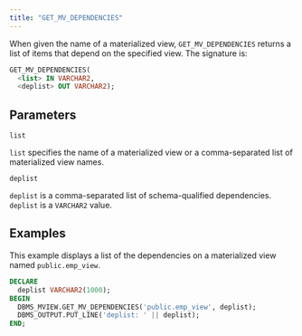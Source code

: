 ```yaml
---
title: "GET_MV_DEPENDENCIES"
---
```


When given the name of a materialized view, `GET_MV_DEPENDENCIES` returns a list of items that depend on the specified view. The signature is:

```sql
GET_MV_DEPENDENCIES(
  <list> IN VARCHAR2,
  <deplist> OUT VARCHAR2);
```

## Parameters

`list`

 `list` specifies the name of a materialized view or a comma-separated list of materialized view names.

`deplist`

 `deplist` is a comma-separated list of schema-qualified dependencies. `deplist` is a `VARCHAR2` value.

## Examples

This example displays a list of the dependencies on a materialized view named `public.emp_view`.

```sql
DECLARE
  deplist VARCHAR2(1000);
BEGIN
  DBMS_MVIEW.GET_MV_DEPENDENCIES('public.emp_view', deplist);
  DBMS_OUTPUT.PUT_LINE('deplist: ' || deplist);
END;
```
